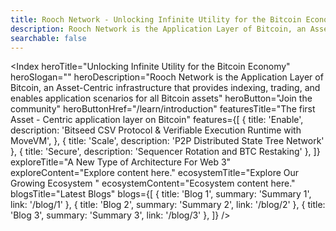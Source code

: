 ```yaml
---
title: Rooch Network - Unlocking Infinite Utility for the Bitcoin Economy
description: Rooch Network is the Application Layer of Bitcoin, an Asset-Centric infrastructure that provides indexing, trading, and enables application scenarios for all Bitcoin assets
searchable: false
---
```



<Index
  heroTitle="Unlocking Infinite Utility for the Bitcoin Economy"
  heroSlogan=""
  heroDescription="Rooch Network is the Application Layer of Bitcoin, an Asset-Centric infrastructure that provides indexing, trading, and enables application scenarios for all Bitcoin assets"
  heroButton="Join the community"
  heroButtonHref="/learn/introduction"
  featuresTitle="The first Asset -
Centric application layer on Bitcoin"
  features={[
    {
      title: 'Enable',
      description: 'Bitseed CSV Protocol & Verifiable Execution Runtime with MoveVM',
    },
    { title: 'Scale', description: 'P2P Distributed State Tree Network' },
    { title: 'Secure', description: 'Sequencer Rotation and BTC Restaking' },
  ]}
  exploreTitle="A New Type of Architecture For Web 3"
  exploreContent="Explore content here."
  ecosystemTitle="Explore Our Growing Ecosystem "
  ecosystemContent="Ecosystem content here."
  blogsTitle="Latest Blogs"
  blogs={[
    { title: 'Blog 1', summary: 'Summary 1', link: '/blog/1' },
    { title: 'Blog 2', summary: 'Summary 2', link: '/blog/2' },
    { title: 'Blog 3', summary: 'Summary 3', link: '/blog/3' },
  ]}
/>

